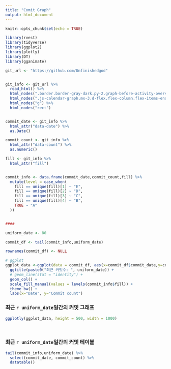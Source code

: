 ```yaml
---
title: "Comit Graph"
output: html_document
---
```


```r
knitr::opts_chunk$set(echo = TRUE)
```

```r
library(rvest)
library(tidyverse)
library(ggplot2)
library(plotly)
library(DT)
library(gganimate)

git_url <- "https://github.com/Unfinishedgod"


git_info <- git_url %>%  
  read_html() %>%
  html_nodes(".border.border-gray-dark.py-2.graph-before-activity-overview") %>%
  html_nodes(".js-calendar-graph.mx-3.d-flex.flex-column.flex-items-end.flex-xl-items-center.overflow-hidden.pt-1.is-graph-loading.graph-canvas.calendar-graph.height-full.text-center") %>% 
  html_nodes("g") %>% 
  html_nodes("rect")


commit_date <- git_info %>% 
  html_attr("data-date") %>% 
  as.Date()

commit_count <- git_info %>% 
  html_attr("data-count") %>% 
  as.numeric()

fill <- git_info %>% 
  html_attr("fill") 


commit_info <- data.frame(commit_date,commit_count,fill) %>% 
  mutate(level = case_when(
    fill == unique(fill)[1] ~ "E",
    fill == unique(fill)[2] ~ "D",
    fill == unique(fill)[3] ~ "C",
    fill == unique(fill)[4] ~ "B",
    TRUE ~ "A"
  ))


####

uniform_date <- 80

commit_df <- tail(commit_info,uniform_date)

rownames(commit_df) <- NULL

# ggplot
ggplot_data <-ggplot(data = commit_df, aes(x=commit_df$commit_date,y=commit_df$commit_count,fill=commit_df$level)) +
  ggtitle(paste0("최근 커밋수: ", uniform_date)) +
  # geom_line(stat = "identity") +
  geom_col() +
  scale_fill_manual(values = levels(commit_info$fill)) +
  theme_bw() +
  labs(x="Date", y="Commit count")
```

### 최근 `r uniform_date`일간의 커밋 그래프 

```r
ggplotly(ggplot_data, height = 500, width = 1000)
```

<br> 

### 최근 `r uniform_date`일간의 커밋 테이블 

```r
tail(commit_info,uniform_date) %>% 
  select(commit_date, commit_count) %>% 
  datatable()
```


